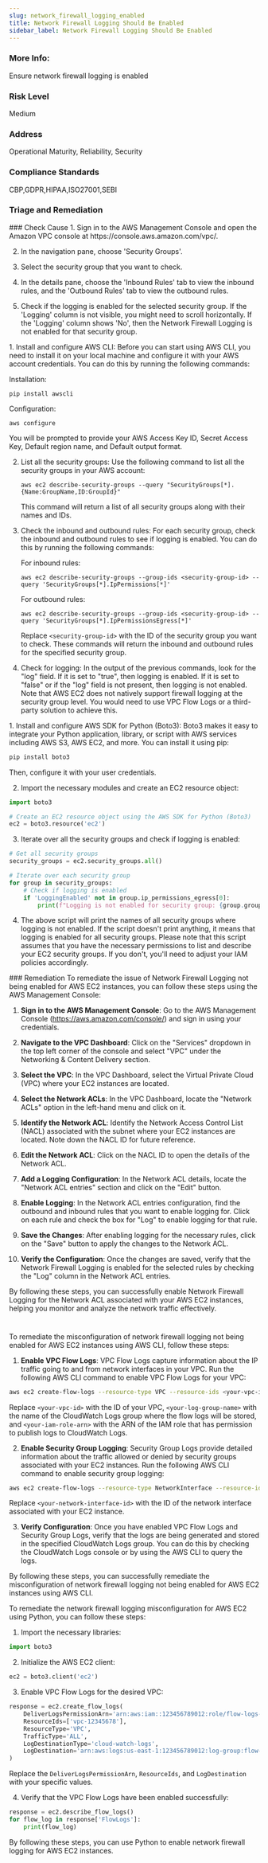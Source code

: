 ```yaml
---
slug: network_firewall_logging_enabled
title: Network Firewall Logging Should Be Enabled
sidebar_label: Network Firewall Logging Should Be Enabled
---
```


### More Info:

Ensure network firewall logging is enabled

### Risk Level

Medium

### Address

Operational Maturity, Reliability, Security

### Compliance Standards

CBP,GDPR,HIPAA,ISO27001,SEBI


### Triage and Remediation
<Tabs>

<Tab title='Cause'>
### Check Cause
<AccordionGroup>
<Accordion title='Using Console' defaultOpen='true'>
1. Sign in to the AWS Management Console and open the Amazon VPC console at https://console.aws.amazon.com/vpc/.

2. In the navigation pane, choose 'Security Groups'.

3. Select the security group that you want to check.

4. In the details pane, choose the 'Inbound Rules' tab to view the inbound rules, and the 'Outbound Rules' tab to view the outbound rules.

5. Check if the logging is enabled for the selected security group. If the 'Logging' column is not visible, you might need to scroll horizontally. If the 'Logging' column shows 'No', then the Network Firewall Logging is not enabled for that security group.
</Accordion>

<Accordion title='Using CLI'>
1. Install and configure AWS CLI: Before you can start using AWS CLI, you need to install it on your local machine and configure it with your AWS account credentials. You can do this by running the following commands:

   Installation:
   ```
   pip install awscli
   ```
   Configuration:
   ```
   aws configure
   ```
   You will be prompted to provide your AWS Access Key ID, Secret Access Key, Default region name, and Default output format.

2. List all the security groups: Use the following command to list all the security groups in your AWS account:

   ```
   aws ec2 describe-security-groups --query "SecurityGroups[*].{Name:GroupName,ID:GroupId}"
   ```
   This command will return a list of all security groups along with their names and IDs.

3. Check the inbound and outbound rules: For each security group, check the inbound and outbound rules to see if logging is enabled. You can do this by running the following commands:

   For inbound rules:
   ```
   aws ec2 describe-security-groups --group-ids <security-group-id> --query 'SecurityGroups[*].IpPermissions[*]'
   ```
   For outbound rules:
   ```
   aws ec2 describe-security-groups --group-ids <security-group-id> --query 'SecurityGroups[*].IpPermissionsEgress[*]'
   ```
   Replace `<security-group-id>` with the ID of the security group you want to check. These commands will return the inbound and outbound rules for the specified security group.

4. Check for logging: In the output of the previous commands, look for the "log" field. If it is set to "true", then logging is enabled. If it is set to "false" or if the "log" field is not present, then logging is not enabled. Note that AWS EC2 does not natively support firewall logging at the security group level. You would need to use VPC Flow Logs or a third-party solution to achieve this.
</Accordion>

<Accordion title='Using Python'>
1. Install and configure AWS SDK for Python (Boto3): Boto3 makes it easy to integrate your Python application, library, or script with AWS services including AWS S3, AWS EC2, and more. You can install it using pip:

```python
pip install boto3
```
Then, configure it with your user credentials.

2. Import the necessary modules and create an EC2 resource object:

```python
import boto3

# Create an EC2 resource object using the AWS SDK for Python (Boto3)
ec2 = boto3.resource('ec2')
```

3. Iterate over all the security groups and check if logging is enabled:

```python
# Get all security groups
security_groups = ec2.security_groups.all()

# Iterate over each security group
for group in security_groups:
    # Check if logging is enabled
    if 'LoggingEnabled' not in group.ip_permissions_egress[0]:
        print(f"Logging is not enabled for security group: {group.group_name}")
```

4. The above script will print the names of all security groups where logging is not enabled. If the script doesn't print anything, it means that logging is enabled for all security groups. Please note that this script assumes that you have the necessary permissions to list and describe your EC2 security groups. If you don't, you'll need to adjust your IAM policies accordingly.
</Accordion>

</AccordionGroup>
</Tab>

<Tab title='Remediation'>
### Remediation

<AccordionGroup>
<Accordion title='Using Console' defaultOpen='true'>
To remediate the issue of Network Firewall Logging not being enabled for AWS EC2 instances, you can follow these steps using the AWS Management Console:

1. **Sign in to the AWS Management Console**: Go to the AWS Management Console (https://aws.amazon.com/console/) and sign in using your credentials.

2. **Navigate to the VPC Dashboard**: Click on the "Services" dropdown in the top left corner of the console and select "VPC" under the Networking & Content Delivery section.

3. **Select the VPC**: In the VPC Dashboard, select the Virtual Private Cloud (VPC) where your EC2 instances are located.

4. **Select the Network ACLs**: In the VPC Dashboard, locate the "Network ACLs" option in the left-hand menu and click on it.

5. **Identify the Network ACL**: Identify the Network Access Control List (NACL) associated with the subnet where your EC2 instances are located. Note down the NACL ID for future reference.

6. **Edit the Network ACL**: Click on the NACL ID to open the details of the Network ACL.

7. **Add a Logging Configuration**: In the Network ACL details, locate the "Network ACL entries" section and click on the "Edit" button.

8. **Enable Logging**: In the Network ACL entries configuration, find the outbound and inbound rules that you want to enable logging for. Click on each rule and check the box for "Log" to enable logging for that rule.

9. **Save the Changes**: After enabling logging for the necessary rules, click on the "Save" button to apply the changes to the Network ACL.

10. **Verify the Configuration**: Once the changes are saved, verify that the Network Firewall Logging is enabled for the selected rules by checking the "Log" column in the Network ACL entries.

By following these steps, you can successfully enable Network Firewall Logging for the Network ACL associated with your AWS EC2 instances, helping you monitor and analyze the network traffic effectively.

#
</Accordion>

<Accordion title='Using CLI'>
To remediate the misconfiguration of network firewall logging not being enabled for AWS EC2 instances using AWS CLI, follow these steps:

1. **Enable VPC Flow Logs**: VPC Flow Logs capture information about the IP traffic going to and from network interfaces in your VPC. Run the following AWS CLI command to enable VPC Flow Logs for your VPC:

```bash
aws ec2 create-flow-logs --resource-type VPC --resource-ids <your-vpc-id> --traffic-type ALL --log-group-name <your-log-group-name> --deliver-logs-permission-arn <your-iam-role-arn>
```

Replace `<your-vpc-id>` with the ID of your VPC, `<your-log-group-name>` with the name of the CloudWatch Logs group where the flow logs will be stored, and `<your-iam-role-arn>` with the ARN of the IAM role that has permission to publish logs to CloudWatch Logs.

2. **Enable Security Group Logging**: Security Group Logs provide detailed information about the traffic allowed or denied by security groups associated with your EC2 instances. Run the following AWS CLI command to enable security group logging:

```bash
aws ec2 create-flow-logs --resource-type NetworkInterface --resource-ids <your-network-interface-id> --traffic-type ALL --log-group-name <your-log-group-name> --deliver-logs-permission-arn <your-iam-role-arn>
```

Replace `<your-network-interface-id>` with the ID of the network interface associated with your EC2 instance.

3. **Verify Configuration**: Once you have enabled VPC Flow Logs and Security Group Logs, verify that the logs are being generated and stored in the specified CloudWatch Logs group. You can do this by checking the CloudWatch Logs console or by using the AWS CLI to query the logs.

By following these steps, you can successfully remediate the misconfiguration of network firewall logging not being enabled for AWS EC2 instances using AWS CLI.
</Accordion>

<Accordion title='Using Python'>
To remediate the network firewall logging misconfiguration for AWS EC2 using Python, you can follow these steps:

1. Import the necessary libraries:
```python
import boto3
```

2. Initialize the AWS EC2 client:
```python
ec2 = boto3.client('ec2')
```

3. Enable VPC Flow Logs for the desired VPC:
```python
response = ec2.create_flow_logs(
    DeliverLogsPermissionArn='arn:aws:iam::123456789012:role/flow-logs-role',
    ResourceIds=['vpc-12345678'],
    ResourceType='VPC',
    TrafficType='ALL',
    LogDestinationType='cloud-watch-logs',
    LogDestination='arn:aws:logs:us-east-1:123456789012:log-group:flow-logs',
)
```
Replace the `DeliverLogsPermissionArn`, `ResourceIds`, and `LogDestination` with your specific values.

4. Verify that the VPC Flow Logs have been enabled successfully:
```python
response = ec2.describe_flow_logs()
for flow_log in response['FlowLogs']:
    print(flow_log)
```

By following these steps, you can use Python to enable network firewall logging for AWS EC2 instances.
</Accordion>

</AccordionGroup>
</Tab>
</Tabs>

